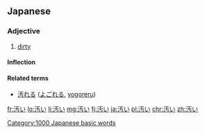==Japanese==
{{kanji readings tab|汚|きたな|sort=きたない|yomi=kun}}

===Adjective===
{{ja-adj|infl=i|hira=きたない}}

# [[dirty]]

====Inflection====
{{ja-i|汚|きたな|kitana}}

====Related terms====
* [[汚れる]] ([[よごれる]], [[yogoreru]])

[[Category:1000 Japanese basic words]]

[[fr:汚い]]
[[lo:汚い]]
[[li:汚い]]
[[mg:汚い]]
[[fj:汚い]]
[[ja:汚い]]
[[pl:汚い]]
[[chr:汚い]]
[[zh:汚い]]